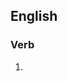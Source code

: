 ==English==

===Verb===
{{head|en|present participle}}

# {{present participle of|tension|lang=en|nocat=1}}